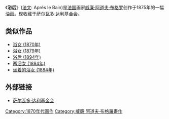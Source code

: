 {{Painting| image_file=William-Adolphe Bouguereau (1825-1905) - After the Bath (1875).jpg
| title=Après le Bain
|zh_title=浴后 (1875)
| artist=[[威廉·阿道夫·布格罗|威廉·阿道夫·布格罗]]
| year=1875年
| type=[[油画|油画]]
| height_metric= 181
| width_metric= 90.5
| city=Púbol
| museum=[[萨尔瓦多·达利|萨尔瓦多·达利]]基金会}}

《'''浴后'''》([[法文|法文]]: Après le Bain)是[[法国|法国]]画家[[威廉·阿道夫·布格罗|威廉·阿道夫·布格罗]]创作于1875年的一幅油画。现收藏于[[萨尔瓦多·达利|萨尔瓦多·达利]]基金会。

==类似作品==
*[[浴女_(1870年)|浴女 (1870年)]]
*[[浴女_(1879年)|浴女 (1879年)]]
*[[浴后_(1894年)|浴后 (1894年)]]
*[[两浴女_(1884年)|两浴女 (1884年)]]
*[[坐着的浴女_(1884年)|坐着的浴女 (1884年)]]

==外部链接==
*[http://www.salvador-dali.org/en_index.html 萨尔瓦多·达利基金会] {{Wayback|url=http://www.salvador-dali.org/en_index.html |date=20140625173816 }}

{{paint-stub}}
[[Category:1870年代画作|Category:1870年代画作]]
[[Category:威廉·阿道夫·布格羅畫作|Category:威廉·阿道夫·布格羅畫作]]